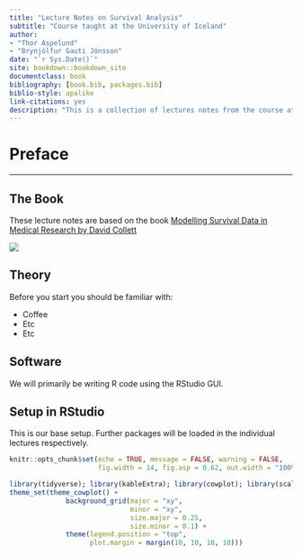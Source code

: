```yaml
--- 
title: "Lecture Notes on Survival Analysis"
subtitle: "Course taught at the University of Iceland"
author: 
- "Thor Aspelund"
- "Brynjólfur Gauti Jónsson"
date: "`r Sys.Date()`"
site: bookdown::bookdown_site
documentclass: book
bibliography: [book.bib, packages.bib]
biblio-style: apalike
link-citations: yes
description: "This is a collection of lectures notes from the course at University of Iceland"
---
```


# Preface {-}

***

## The Book {-}

These lecture notes are based on the book [Modelling Survival Data in Medical Research by David Collett](https://www.crcpress.com/Modelling-Survival-Data-in-Medical-Research/Collett/p/book/9781439856789)

![](https://images.tandf.co.uk/common/jackets/amazon/978143985/9781439856789.jpg)

## Theory {-}

Before you start you should be familiar with:

* Coffee
* Etc
* Etc

## Software {-}

We will primarily be writing R code using the RStudio GUI.

## Setup in RStudio {-}

This is our base setup. Further packages will be loaded in the individual lectures respectively.

```r
knitr::opts_chunk$set(echo = TRUE, message = FALSE, warning = FALSE, 
                      fig.width = 14, fig.asp = 0.62, out.width = "100%")
```

```r
library(tidyverse); library(kableExtra); library(cowplot); library(scales); library(janitor);
theme_set(theme_cowplot() +  
              background_grid(major = "xy", 
                              minor = "xy",
                              size.major = 0.25,
                              size.minor = 0.1) +
              theme(legend.position = "top",
                    plot.margin = margin(10, 10, 10, 10)))
```